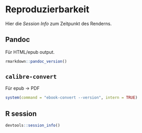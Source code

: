 # Reproduzierbarkeit

Hier die *Session Info* zum Zeitpunkt des Renderns.

## Pandoc 

Für HTML/epub output.

```r
rmarkdown::pandoc_version()
```

## `calibre-convert`

Für epub -> PDF

```r
system(command = "ebook-convert --version", intern = TRUE)
```

## R session

```r
devtools::session_info()
```
